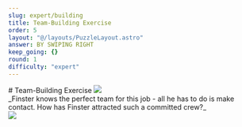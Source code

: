 ```yaml
---
slug: expert/building
title: Team-Building Exercise
order: 5
layout: "@/layouts/PuzzleLayout.astro"
answer: BY SWIPING RIGHT
keep_going: {}
round: 1
difficulty: "expert"
---
```


<div class="flex flex-col sm:flex-row justify-between items-center gap-4">
# Team-Building Exercise
<img class="w-[20rem] border-2 border-gray-300" src={art.src} />
</div>

<div style={{fontFamily: "DM Mono, sans-serif"}}>
_Finster knows the perfect team for this job - all he has to do is make contact. How has Finster attracted such a committed crew?_
</div>

<img src={expert.src} />